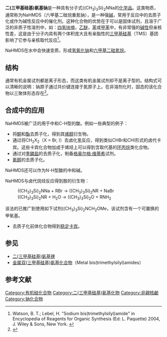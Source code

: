 {{Chembox
| Verifiedfields = changed
| verifiedrevid = 464400209
|  ImageFile1 = Sodium_bis(trimethylsilyl)amide.png
|  ImageFile2 = Sodium_bis(trimethylsilyl)amide_trimer_from_crystal.png
|  PIN = Sodium bis(trimethylsilyl)amide
|  SystematicName = Sodiobis(trimethylsilyl)amine
|  OtherNames = 双(三甲基硅基)氨基钠<BR>二(三甲基硅基)胺基钠
| Section1 = {{Chembox Identifiers
|  Abbreviations = NaHMDS
|  InChI = 1/C6H18NSi2.Na/c1-8(2,3)7-9(4,5)6;/h1-6H3;/q-1;+1/rC6H18NNaSi2/c1-9(2,3)7(8)10(4,5)6/h1-6H3
| InChIKey = WRIKHQLVHPKCJU-JSJAVMDOAQ
| InChI1 = 1S/C6H18NSi2.Na/c1-8(2,3)7-9(4,5)6;/h1-6H3;/q-1;+1
| InChIKey1 = WRIKHQLVHPKCJU-UHFFFAOYSA-N
| CASNo_Ref = {{cascite|correct|CAS}}
| CASNo = 1070-89-9
|  PubChem = 2724254
|   PubChem_Ref = {{Pubchemcite}}
|  ChemSpiderID = 21169873
|   ChemSpiderID_Ref = {{chemspidercite|correct|chemspider}}
|  EINECS = 213-983-8
|  UNNumber = UN 3263
|  SMILES = C[Si](C)(C)N([Na])[Si](C)(C)C
|  StdInChI_Ref = {{stdinchicite|changed|chemspider}}
| StdInChI = 1S/C6H18NSi2.Na/c1-8(2,3)7-<br />
9(4,5)6;/h1-6H3;/q-1;+1
|  StdInChIKey_Ref = {{stdinchicite|correct|chemspider}}
| StdInChIKey = WRIKHQLVHPKCJU-UHFFFAOYSA-N
|  Beilstein = 3629917}}
| Section2 = {{Chembox Properties
|   Formula = C<sub>6</sub>H<sub>18</sub>NNaSi<sub>2</sub>
|   MolarMass = 183.37 g/mol
|   Appearance = 灰白色固体
|   Density = 0.9 g/cm<sup>3</sup>，固体
|   Solubility = 与水反应
|   Solvent = 其他溶剂
|   SolubleOther = [[四氢呋喃|四氢呋喃]]，[[苯|苯]]<br />[[甲苯|甲苯]]
|   MeltingPtCL = 171
|   MeltingPtCH = 175
|   BoilingPtC = 170
|   Boiling_notes = 2 mmHg
  }}<!--
| [[酸解离常数|碱性]]<br />(p''K''<sub>a</sub>) of conj. acid:
|<br />26 (in [[四氢呋喃|THF]]), 30 in [[二甲亚砜|DMSO]])
|-
 -->
| Section3 = {{Chembox Structure
|   MolShape = 三角锥形
|   CrystalStruct = 
|   Dipole =
  }}
| Section7 = {{Chembox Hazards
|   ExternalMSDS =
|   MainHazards = 高度易燃，腐蚀性
|   FlashPt =
|   RPhrases = {{R11}} {{R15}} {{R34}}
|   SPhrases = {{S16}} {{S24/25}}
  }}
| Section8 = {{Chembox Related
|   OtherAnions =
|   OtherCations = [[二(三甲基硅基)氨基锂|二(三甲基硅基)氨基锂]](LiHMDS)，[[二(三甲基硅基)氨基钾|二(三甲基硅基)氨基钾]]
|   OtherCpds = [[二异丙基氨基锂|二异丙基氨基锂]] (LDA)，[[氢化钾|KH]]
  }}
}}

'''二(三甲基硅基)氨基钠'''是一种具有分子式((CH<sub>3</sub>)<sub>3</sub>Si)<sub>2</sub>NNa的[[化学品|化学品]]。这类物质，通常称为NaHMDS（六甲基二硅烷重氮钠），是一种强[[碱|碱]]，常用于反应中的去质子化或作为碱性反应中的催化剂。这种化合物的优势在于可以是固体试剂，且溶于广泛的非质子性溶剂中，如：[[四氢呋喃|四氢呋喃]]，[[乙醚|乙醚]]，[[苯|苯]]或[[甲苯|甲苯]]中，有非常强的[[碱性|碱性]]但亲核性差，这是由于分子内具有两个体积庞大且有亲脂性的[[三甲基硅基|三甲基硅基]]（TMS）基团影响了它参与亲核取代反应<ref>Watson, B. T.; Lebel, H. "Sodium bis(trimethylsilyl)amide" in Encyclopedia of Reagents for Organic Synthesis (Ed: L. Paquette) 2004, J. Wiley & Sons, New York. {{doi|10.1002/047084289X.rs071m.pub2}}</ref>。

NaHMDS在水中会快速变质，形成[[氢氧化钠|氢氧化钠]]和[[六甲基二硅氮烷|六甲基二硅氮烷]]。

==结构==
通常有机金属试剂都是离子形态，而这类有机金属试剂却不是离子型的。结构式可以清晰的说明：钠原子通过共价键连接于氮原子上。在非溶剂化时，固态的该化合物以三聚体形态存在<ref>{{cite journal | journal = [[Organometallics|Organometallics]] | doi = 10.1021/om970444c | title = Synthesis and Solid State Structures of Sterically Congested Sodium and Cesium Silyl(fluorosilyl)phosphanide Aggregates and Structural Characterization of the Trimeric Sodium Bis(trimethylsilyl)amide | year = 1997 | last1 = Driess | first1 = Matthias | last2 = Pritzkow | first2 = Hans | last3 = Skipinski | first3 = Markus | last4 = Winkler | first4 = Uwe | volume = 16 | issue = 23 | pages = 5108–5112}}</ref>。

==合成中的应用==
NaHMDS被广泛的用于中和C-H型的酸。例如一些典型的例子：
*将[[酮|酮]]和[[酯|酯]]去质子化，得到其[[烯醇|烯醇]]衍生物。
*通过将CH<sub>2</sub>X<sub>2</sub>（X = Br, I）去卤化氢反应，得到类似CHBr和CHI形式的卤代卡宾。这些卡宾化合物加成于烯烃上可以得到含取代基的[[环丙烷|环丙烷]]类化合物。
*通过对[[季鏻盐|季鏻盐]]的去质子化，制备[[格奥尔格·维蒂希|格奥尔格·维蒂希]]试剂。
*[[氰醇|氰醇]]的去质子化。

NaHMDS还可以作为N-H型酸的中和碱。

NaHMDS与卤代烷烃反应得到胺的衍生物：

:((CH<sub>3</sub>)<sub>3</sub>Si)<sub>2</sub>NNa  +  RBr  →  ((CH<sub>3</sub>)<sub>3</sub>Si)<sub>2</sub>NR  +  NaBr
:((CH<sub>3</sub>)<sub>3</sub>Si)<sub>2</sub>NR  +  H<sub>2</sub>O  →  ((CH<sub>3</sub>)<sub>3</sub>Si)<sub>2</sub>O  +  RNH<sub>2</sub>
该法的已推广到使用如下试剂((CH<sub>3</sub>)<sub>3</sub>Si)<sub>2</sub>NCH<sub>2</sub>OMe，该试剂含有一个可置换的甲氧基。

* 去质子化前体化合物得到[[稳定卡宾|稳定卡宾]]。

==参见==
* [[二(三甲基硅基)氨基锂|二(三甲基硅基)氨基锂]]
* [[金属双(三甲基硅基)氨基化合物|金属双(三甲基硅基)氨基化合物]]（Metal bis(trimethylsilyl)amides）

==参考文献==
{{Reflist}}

{{Amides}}

[[Category:有机硅化合物|Category:有机硅化合物]]
[[Category:二(三甲基硅基)氨基化物|Category:二(三甲基硅基)氨基化物]]
[[Category:非親核鹼|Category:非親核鹼]]
[[Category:钠化合物|Category:钠化合物]]
